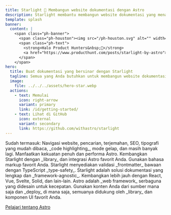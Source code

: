 ```yaml
---
title: Starlight 🌟 Membangun website dokumentasi dengan Astro
description: Starlight membantu membangun website dokumentasi yang menawan dan berperforma tinggi dengan Astro.
template: splash
banner:
  content: |
    <span class="ph-banner">
      <span class="ph-houston"><img src="/ph-houston.svg" alt="" width="72" height="72"/></span>
      <span class="ph-text">
        <strong>Halo Product Hunters&nbsp;👋</strong>
        <a href="https://www.producthunt.com/posts/starlight-by-astro">Kami sedang live sekarang!</a>
      </span>
    </span>
hero:
  title: Buat dokumentasi yang bersinar dengan Starlight
  tagline: Semua yang Anda butuhkan untuk membangun website dokumentasi yang luar biasa. Cepat, ramah pengguna, dan sangat mudah digunakan.
  image:
    file: ../../../assets/hero-star.webp
  actions:
    - text: Memulai
      icon: right-arrow
      variant: primary
      link: /id/getting-started/
    - text: Lihat di GitHub
      icon: external
      variant: secondary
      link: https://github.com/withastro/starlight
---
```



<CardGrid stagger>
	<Card title="Dokumentasi yang menawan" icon="open-book">
		Sudah termasuk: Navigasi website, pencarian, terjemahan, SEO, tipografi yang
		mudah dibaca, _code highlighting_, mode gelap, dan masih banyak lagi.
	</Card>
	<Card title="Berbasis Astro" icon="rocket">
		Manfaatkan kekuatan penuh dan performa Astro. Kembangkan Starlight dengan
		_library_ dan integrasi Astro favorit Anda.
	</Card>
	<Card title="Markdown, Markdoc, and MDX" icon="document">
		Gunakan bahasa markup favorit Anda. Starlight menyediakan validasi
		_frontmatter_ bawaan dengan TypeScript _type-safety_.
	</Card>
	<Card title="Gunakan komponen UI pilihan Anda" icon="puzzle">
		Starlight adalah solusi dokumentasi yang lengkap dan _framework-agnostic_.
		Kembangkan lebih jauh dengan React, Vue, Svelte, Solid, dan lain-lain.
	</Card>
</CardGrid>

<AboutAstro title="Dipersembahkan oleh">
Astro adalah _web framework_ serbaguna yang didesain untuk kecepatan.
Gunakan konten Anda dari sumber mana saja dan _deploy_ di mana saja, 
semuanya didukung oleh _library_ dan komponen UI favorit Anda.

[Pelajari tentang Astro](https://astro.build/)

</AboutAstro>
